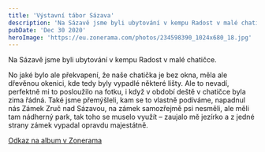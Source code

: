 ```yaml
---
title: 'Výstavní tábor Sázava'
description: 'Na Sázavě jsme byli ubytování v kempu Radost v malé chatičce'
pubDate: 'Dec 30 2020'
heroImage: 'https://eu.zonerama.com/photos/234598390_1024x680_18.jpg'
---
```


Na Sázavě jsme byli ubytování v kempu Radost v malé chatičce.

No jaké bylo ale překvapení, že naše chatička je bez okna, měla ale dřevěnou okenici, kde tedy byly vypadlé některé lišty. Ale to nevadí, perfektně mi to posloužilo na fotku, i když v období deště v chatičce byla zima řádná. Také jsme přemýšleli, kam se to vlastně podíváme, napadnul nás Zámek Zruč nad Sázavou, na zámek samozřejmě psi nesměli, ale měli tam nádherný park, tak toho se muselo využít – zaujalo mě jezírko a z jedné strany zámek vypadal opravdu majestátně.

[Odkaz na album v Zonerama](https://eu.zonerama.com/PavlaKrausova/Album/6442351)

